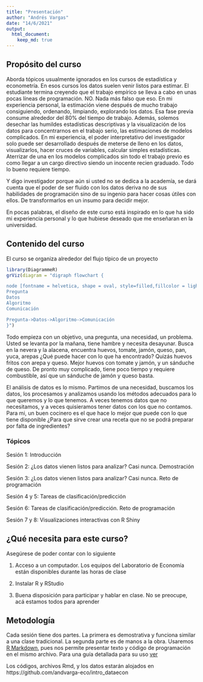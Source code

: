 ```yaml
---
title: "Presentación"
author: "Andrés Vargas"
date: "14/6/2021"
output: 
  html_document:
    keep_md: true
---
```


## Propósito del curso

Aborda tópicos usualmente ignorados en los cursos de estadística y econometría. En esos cursos los datos suelen venir listos para estimar. El estudiante termina creyendo que el trabajo empírico se lleva a cabo en unas pocas líneas de programación. NO. Nada más falso que eso. En mi experiencia personal, la estimación viene después de mucho trabajo consiguiendo, ordenando, limpiando, explorando los datos. Esa fase previa consume alrededor del 80% del tiempo de trabajo. Además, solemos desechar las humildes estadísticas descriptivas y la visualización de los datos para concentrarnos en el trabajo serio, las estimaciones de modelos complicados. En mi experiencia, el poder interpretativo del investigador solo puede ser desarrollado después de meterse de lleno en los datos, visualizarlos, hacer cruces de variables, calcular simples estadísticas. Aterrizar de una en los modelos complicados sin todo el trabajo previo es como llegar a un cargo directivo siendo un inocente recien graduado. Todo lo bueno requiere tiempo. 

Y digo investigador porque aún si usted no se dedica a la academía, se dará cuenta que el poder de ser fluido con los datos deriva no de sus habilidades de programación sino de su ingenio para hacer cosas útiles con ellos. De transformarlos en un insumo para decidir mejor. 

En pocas palabras, el diseño de este curso está inspirado en lo que ha sido mi experiencia personal y lo que hubiese deseado que me enseñaran en la universidad. 


## Contenido del curso

El curso se organiza alrededor del flujo típico de un proyecto

```r
library(DiagrammeR)
grViz(diagram = "digraph flowchart {

node [fontname = helvetica, shape = oval, style=filled,fillcolor = lightblue, color=lightblue]
Pregunta
Datos
Algoritmo
Comunicación

Pregunta->Datos->Algoritmo->Comunicación
}")
```

Todo empieza con un objetivo, una pregunta, una necesidad, un problema. Usted se levanta por la mañana, tiene hambre y necesita desayunar. Busca en la nevera y la alacena, encuentra huevos, tomate, jamón, queso, pan, yuca, arepas ¿Qué puede hacer con lo que ha encontrado? Quizás huevos fritos con arepa y queso.  Mejor huevos con tomate y jamón, y un sánduche de queso. De pronto muy complicado, tiene poco tiempo y requiere combustible, así que un sánduche de jamón y queso basta. 

El análisis de datos es lo mismo. Partimos de una necesidad, buscamos los datos, los procesamos y analizamos usando los métodos adecuados para lo que queremos y lo que tenemos. A veces tenemos datos que no necesitamos, y a veces quisieramos tener datos con los que no contamos. Para mi, un buen cocinero es el que hace lo mejor que puede con lo que tiene disponible ¿Para que sirve crear una receta que no se podrá preparar por falta de ingredientes?


### Tópicos

Sesión 1: Introducción

Sesión 2: ¿Los datos vienen listos para analizar? Casi nunca. Demostración

Sesión 3: ¿Los datos vienen listos para analizar? Casi nunca. Reto de programación

Sesión 4 y 5: Tareas de clasificación/predicción

Sesión 6: Tareas de clasificación/predicción. Reto de programación

Sesión 7 y 8: Visualizaciones interactivas con R Shiny


## ¿Qué necesita para este curso?

Asegúrese de poder contar con lo siguiente

1. Acceso a un computador. Los equipos del Laboratorio de Economía están disponibles durante las horas de clase

2. Instalar R y RStudio

3. Buena disposición para participar y hablar en clase. No se preocupe, acá estamos todos para aprender


## Metodología

Cada sesión tiene dos partes. La primera es demostrativa y funciona similar a una clase tradicional. La segunda parte es de manos a la obra. Usaremos [R Markdown](https://rmarkdown.rstudio.com/), pues nos permite presentar texto y código de programación en el mismo archivo. Para una guía detallada para su uso [ver](https://bookdown.org/yihui/rmarkdown/)

Los códigos, archivos Rmd, y los datos estarán alojados en https://github.com/andvarga-eco/intro_dataecon


